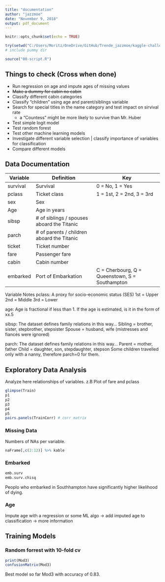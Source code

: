 ```yaml
---
title: "documentation"
author: "jazzmoe"
date: "November 9, 2018"
output: pdf_document
---
```


```r
knitr::opts_chunk$set(echo = TRUE)

try(setwd("C:/Users/Moritz/OneDrive/GitHub/Trende_jazzmoe/kaggle-challenges/titanic-survivers"), silent = TRUE)
# include pummy dir

source("00-script.R")
```

## Things to check (Cross when done)

* Run regression on age and impute ages of missing values
* ~~Make a dummy for cabin no cabin~~
* Classify different cabin categories
* Classify "children" using age and parent/siblings variable
* Search for special titles in the name category and test impact on sirvival rate
  + a "Countess" might be more likely to survive than Mr. Huber
* Test simple logit model
* Test random forest
* Test other machine learning models
* Investigate different variable selection | classify importance of variables for classification
* Compare different models

## Data Documentation

| Variable | Definition                                 | Key                                            |
|----------|--------------------------------------------|------------------------------------------------|
| survival | Survival                                   | 0 = No, 1 = Yes                                |
| pclass   | Ticket class                               | 1 = 1st, 2 = 2nd, 3 = 3rd                      |
| sex      | Sex                                        |                                                |
| Age      | Age in years                               |                                                |
| sibsp    | # of siblings / spouses aboard the Titanic |                                                |
| parch    | # of parents / children aboard the Titanic |                                                |
| ticket   | Ticket number                              |                                                |
| fare     | Passenger fare                             |                                                |
| cabin    | Cabin number                               |                                                |
| embarked | Port of Embarkation                        | C = Cherbourg, Q = Queenstown, S = Southampton |

Variable Notes
pclass: A proxy for socio-economic status (SES)
1st = Upper
2nd = Middle
3rd = Lower

age: Age is fractional if less than 1. If the age is estimated, is it in the form of xx.5

sibsp: The dataset defines family relations in this way...
Sibling = brother, sister, stepbrother, stepsister
Spouse = husband, wife (mistresses and fiancés were ignored)

parch: The dataset defines family relations in this way...
Parent = mother, father
Child = daughter, son, stepdaughter, stepson
Some children travelled only with a nanny, therefore parch=0 for them.

## Exploratory Data Analysis

Analyze here relationships of variables. z.B Plot of fare and pclass

```r
glimpse(Train)
p1
p2
p3
p4
p5
pairs.panels(TrainCorr) # corr matrix
```

### Missing Data

Numbers of NAs per variable.

```r
naFrame[,c(2:12)] %>% kable
```


### Embarked

```r
emb.surv
emb.surv.chisq
```

Peoplo who embarked in Southhampton have significantly higher likelihood of dying.

### Age

Impute age with a regression or some ML algo -> add imputed age to classification -> more information

## Training Models

### Random forrest with 10-fold cv

```r
print(Mod3)
confusionMatrix(Mod3)
```

Best model so far Mod3 with accuracy of 0.83.

